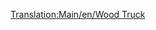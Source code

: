 [[Translation:Main/en/Wood Truck]]{{Template:Wagon/Fr
|Nom=Wagon à bois
|Coût=1 414£ (2 828$)
|Poids=16 / 46 t
|Image=[[File:en/Woodtruck.png]]
|Capacité=30 tonnes de bois
|MonoCoût=1 414£ (2 828$)
|MonoPoids=16 / 51 t
|MonoCapacité=35 tonnes de bois
|MagCoût=1 414£ (2 828$)
|MagPoids=16 / 53 t
|MagCapacité=37 tonnes de bois
|Description=Le bois est le bien le plus précieux que vous pouvez transporter dans les scénarios [[Main/en/Climat/Fr#Subtropical|tropicaux]] si vous trouvez une scierie de construction. Cela vous fait comprendre pourquoi les forêts tropicales sont dévastées... Le [[Main/fr/Wagon à bois|wagon à bois]] est aussi disponible sous les climats [[Main/en/Climat/Fr#Tempéré|tempéré]] et [[Main/en/Climat/Fr#Subarctique|subarctique]].
}}
